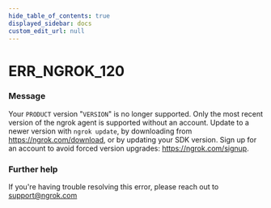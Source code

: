 ```yaml
---
hide_table_of_contents: true
displayed_sidebar: docs
custom_edit_url: null
---
```



# ERR_NGROK_120

### Message
Your `PRODUCT` version "`VERSION`" is no longer supported. Only the most recent version of the ngrok agent is supported without an account.
Update to a newer version with `ngrok update`, by downloading from https://ngrok.com/download, or by updating your SDK version.
Sign up for an account to avoid forced version upgrades: https://ngrok.com/signup.

### Further help

If you're having trouble resolving this error, please reach out to [support@ngrok.com](mailto:support@ngrok.com?subject=Help%20with%20ERR_NGROK_120)

<ErrorDetails error="err_ngrok_120" />
